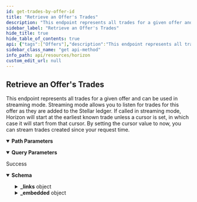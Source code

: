 ```yaml
---
id: get-trades-by-offer-id
title: "Retrieve an Offer's Trades"
description: "This endpoint represents all trades for a given offer and can be used in streaming mode. Streaming mode allows you to listen for trades for this offer as they are added to the Stellar ledger. If called in streaming mode, Horizon will start at the earliest known trade unless a cursor is set, in which case it will start from that cursor. By setting the cursor value to now, you can stream trades created since your request time."
sidebar_label: "Retrieve an Offer's Trades"
hide_title: true
hide_table_of_contents: true
api: {"tags":["Offers"],"description":"This endpoint represents all trades for a given offer and can be used in streaming mode. Streaming mode allows you to listen for trades for this offer as they are added to the Stellar ledger. If called in streaming mode, Horizon will start at the earliest known trade unless a cursor is set, in which case it will start from that cursor. By setting the cursor value to now, you can stream trades created since your request time.","operationId":"GetTradesByOfferId","parameters":[{"name":"offer_id","in":"path","required":true,"description":"A unique identifier for this offer."},{"name":"cursor","in":"query","required":false,"description":"A number that points to a specific location in a collection of responses and is pulled from the paging_token value of a record.","schema":{"type":"integer","example":6606617478959105}},{"name":"order","in":"query","required":false,"description":"A designation of the order in which records should appear. Options include asc (ascending) or desc (descending). If this argument isn’t set, it defaults to asc.","schema":{"type":"string","enum":["asc","desc"]}},{"name":"limit","in":"query","required":false,"description":"The maximum number of records returned. The limit can range from 1 to 200 - an upper limit that is hardcoded in Horizon for performance reasons. If this argument isn’t designated, it defaults to 10.","schema":{"type":"integer","example":10}}],"x-supports-streaming":true,"responses":{"200":{"description":"Success","content":{"application/json":{"schema":{"allOf":[{"type":"object","properties":{"_links":{"type":"object","properties":{"self":{"type":"object","properties":{"href":{"type":"string","format":"link"},"templated":{"type":"boolean"}},"required":["href"],"title":"link"},"next":{"type":"object","properties":{"href":{"type":"string","format":"link"},"templated":{"type":"boolean"}},"required":["href"],"title":"link"},"prev":{"type":"object","properties":{"href":{"type":"string","format":"link"},"templated":{"type":"boolean"}},"required":["href"],"title":"link"}}}},"title":"Links"},{"type":"object","properties":{"_embedded":{"type":"object","properties":{"records":{"type":"array","items":{"type":"object","properties":{"_links":{"type":"object","properties":{"self":{"type":"object","properties":{"href":{"type":"string","format":"link"},"templated":{"type":"boolean"}},"required":["href"],"title":"link"},"base":{"type":"object","properties":{"href":{"type":"string","format":"link"},"templated":{"type":"boolean"}},"required":["href"],"title":"link"},"counter":{"type":"object","properties":{"href":{"type":"string","format":"link"},"templated":{"type":"boolean"}},"required":["href"],"title":"link"},"operation":{"type":"object","properties":{"href":{"type":"string","format":"link"},"templated":{"type":"boolean"}},"required":["href"],"title":"link"}},"required":["self","base","counter","operation"]},"id":{"type":"string","title":"id"},"paging_token":{"type":"string","title":"paging_token"},"ledger_close_time":{"type":"string"},"offer_id":{"type":"string"},"trade_type":{"type":"string"},"liquidity_pool_fee_bp":{"type":"number","format":"uint32"},"base_liquidity_pool_id":{"type":"string"},"base_offer_id":{"type":"string"},"base_account":{"type":"string","pattern":"G[A-Z0-9]{55}","title":"address"},"base_amount":{"type":"string"},"base_asset_type":{"type":"string"},"base_asset_code":{"type":"string"},"base_asset_issuer":{"type":"string"},"counter_liquidity_pool_id":{"type":"string"},"counter_offer_id":{"type":"string"},"counter_account":{"type":"string","pattern":"G[A-Z0-9]{55}","title":"address"},"counter_amount":{"type":"string"},"counter_asset_type":{"type":"string"},"counter_asset_code":{"type":"string"},"counter_asset_issuer":{"type":"string","pattern":"G[A-Z0-9]{55}","title":"address"},"base_is_seller":{"type":"boolean"},"price":{"required":["id","paging_token","ledger_close_time","trade_type","base_amount","base_asset_type","counter_amount","counter_asset_type","base_is_seller"],"type":"object","properties":{"n":{"type":"string"},"d":{"type":"string"}},"title":"tradePrice"}}}}}}},"title":"Trade"}]},"examples":{"GetTradesByOfferId":{"value":{"_links":{"self":{"href":"https://horizon.stellar.org/offers/104078276/trades?cursor=&limit=3&order=asc"},"next":{"href":"https://horizon.stellar.org/offers/104078276/trades?cursor=107449584845914113-0&limit=3&order=asc"},"prev":{"href":"https://horizon.stellar.org/offers/104078276/trades?cursor=107449468881756161-0&limit=3&order=desc"}},"_embedded":{"records":[{"_links":{"self":{"href":""},"base":{"href":"https://horizon.stellar.org/accounts/GCO7OW5P2PP7WDN6YUDXUUOPAR4ZHJSDDCZTIAQRTRZHKQWV45WUPBWX"},"counter":{"href":"https://horizon.stellar.org/accounts/GD3CJYUTZAY6JQF4CEI6Z7VW5O6VNGKZTBYUECTOJPEDTB7I2HZSPI2K"},"operation":{"href":"https://horizon.stellar.org/operations/107449468881756161"}},"id":"107449468881756161-0","paging_token":"107449468881756161-0","ledger_close_time":"2019-07-26T09:17:02Z","offer_id":"104078276","base_offer_id":"104078276","base_account":"GCO7OW5P2PP7WDN6YUDXUUOPAR4ZHJSDDCZTIAQRTRZHKQWV45WUPBWX","base_amount":"4433.2000000","base_asset_type":"native","counter_offer_id":"4719135487309144065","counter_account":"GD3CJYUTZAY6JQF4CEI6Z7VW5O6VNGKZTBYUECTOJPEDTB7I2HZSPI2K","counter_amount":"443.3200000","counter_asset_type":"credit_alphanum4","counter_asset_code":"BB1","counter_asset_issuer":"GD5J6HLF5666X4AZLTFTXLY46J5SW7EXRKBLEYPJP33S33MXZGV6CWFN","base_is_seller":true,"price":{"n":1,"d":10}}]}}}}}}}},"extensions":[{"key":"x-supports-streaming","value":true}],"method":"get","path":"/offers/{offer_id}/trades","servers":[{"url":"https://horizon.stellar.org","description":"The main network"},{"url":"https://horizon-testnet.stellar.org","description":"The test network"}],"info":{"title":"Horizon","version":"0.0.1"},"postman":{"name":"Retrieve an Offer's Trades","description":{"content":"This endpoint represents all trades for a given offer and can be used in streaming mode. Streaming mode allows you to listen for trades for this offer as they are added to the Stellar ledger. If called in streaming mode, Horizon will start at the earliest known trade unless a cursor is set, in which case it will start from that cursor. By setting the cursor value to now, you can stream trades created since your request time.","type":"text/plain"},"url":{"path":["offers",":offer_id","trades"],"host":["{{baseUrl}}"],"query":[{"disabled":false,"description":{"content":"A number that points to a specific location in a collection of responses and is pulled from the paging_token value of a record.","type":"text/plain"},"key":"cursor","value":""},{"disabled":false,"description":{"content":"A designation of the order in which records should appear. Options include asc (ascending) or desc (descending). If this argument isn’t set, it defaults to asc.","type":"text/plain"},"key":"order","value":""},{"disabled":false,"description":{"content":"The maximum number of records returned. The limit can range from 1 to 200 - an upper limit that is hardcoded in Horizon for performance reasons. If this argument isn’t designated, it defaults to 10.","type":"text/plain"},"key":"limit","value":""}],"variable":[{"disabled":false,"description":{"content":"(Required) A unique identifier for this offer.","type":"text/plain"},"type":"any","value":"","key":"offer_id"}]},"header":[{"key":"Accept","value":"application/json"}],"method":"GET"}}
sidebar_class_name: "get api-method"
info_path: api/resources/horizon
custom_edit_url: null
---
```



## Retrieve an Offer's Trades



This endpoint represents all trades for a given offer and can be used in streaming mode. Streaming mode allows you to listen for trades for this offer as they are added to the Stellar ledger. If called in streaming mode, Horizon will start at the earliest known trade unless a cursor is set, in which case it will start from that cursor. By setting the cursor value to now, you can stream trades created since your request time.

<details style={{"marginBottom":"1rem"}} data-collapsed={false} open={true}><summary style={{}}><strong>Path Parameters</strong></summary><div><ul><ParamsItem className={"paramsItem"} param={{"name":"offer_id","in":"path","required":true,"description":"A unique identifier for this offer."}}></ParamsItem></ul></div></details><details style={{"marginBottom":"1rem"}} data-collapsed={false} open={true}><summary style={{}}><strong>Query Parameters</strong></summary><div><ul><ParamsItem className={"paramsItem"} param={{"name":"cursor","in":"query","required":false,"description":"A number that points to a specific location in a collection of responses and is pulled from the paging_token value of a record.","schema":{"type":"integer","example":6606617478959105}}}></ParamsItem><ParamsItem className={"paramsItem"} param={{"name":"order","in":"query","required":false,"description":"A designation of the order in which records should appear. Options include asc (ascending) or desc (descending). If this argument isn’t set, it defaults to asc.","schema":{"type":"string","enum":["asc","desc"]}}}></ParamsItem><ParamsItem className={"paramsItem"} param={{"name":"limit","in":"query","required":false,"description":"The maximum number of records returned. The limit can range from 1 to 200 - an upper limit that is hardcoded in Horizon for performance reasons. If this argument isn’t designated, it defaults to 10.","schema":{"type":"integer","example":10}}}></ParamsItem></ul></div></details><div><ApiTabs><TabItem label={"200"} value={"200"}><div>

Success

</div><div><MimeTabs schemaType={"response"}><TabItem label={"application/json"} value={"application/json"}><SchemaTabs><TabItem label={"Schema"} value={"Schema"}><details style={{}} data-collapsed={false} open={true}><summary style={{"textAlign":"left"}}><strong>Schema</strong></summary><div style={{"textAlign":"left","marginLeft":"1rem"}}></div><ul style={{"marginLeft":"1rem"}}><SchemaItem collapsible={true} className={"schemaItem"}><details style={{}}><summary style={{}}><strong>_links</strong><span style={{"opacity":"0.6"}}> object</span></summary><div style={{"marginLeft":"1rem"}}><SchemaItem collapsible={true} className={"schemaItem"}><details style={{}}><summary style={{}}><strong>self</strong><span style={{"opacity":"0.6"}}> object</span></summary><div style={{"marginLeft":"1rem"}}><SchemaItem collapsible={false} name={"href"} required={true} schemaName={"link"} qualifierMessage={undefined} schema={{"type":"string","format":"link"}}></SchemaItem><SchemaItem collapsible={false} name={"templated"} required={false} schemaName={"boolean"} qualifierMessage={undefined} schema={{"type":"boolean"}}></SchemaItem></div></details></SchemaItem><SchemaItem collapsible={true} className={"schemaItem"}><details style={{}}><summary style={{}}><strong>next</strong><span style={{"opacity":"0.6"}}> object</span></summary><div style={{"marginLeft":"1rem"}}><SchemaItem collapsible={false} name={"href"} required={true} schemaName={"link"} qualifierMessage={undefined} schema={{"type":"string","format":"link"}}></SchemaItem><SchemaItem collapsible={false} name={"templated"} required={false} schemaName={"boolean"} qualifierMessage={undefined} schema={{"type":"boolean"}}></SchemaItem></div></details></SchemaItem><SchemaItem collapsible={true} className={"schemaItem"}><details style={{}}><summary style={{}}><strong>prev</strong><span style={{"opacity":"0.6"}}> object</span></summary><div style={{"marginLeft":"1rem"}}><SchemaItem collapsible={false} name={"href"} required={true} schemaName={"link"} qualifierMessage={undefined} schema={{"type":"string","format":"link"}}></SchemaItem><SchemaItem collapsible={false} name={"templated"} required={false} schemaName={"boolean"} qualifierMessage={undefined} schema={{"type":"boolean"}}></SchemaItem></div></details></SchemaItem></div></details></SchemaItem><SchemaItem collapsible={true} className={"schemaItem"}><details style={{}}><summary style={{}}><strong>_embedded</strong><span style={{"opacity":"0.6"}}> object</span></summary><div style={{"marginLeft":"1rem"}}><SchemaItem collapsible={true} className={"schemaItem"}><details style={{}}><summary style={{}}><strong>records</strong><span style={{"opacity":"0.6"}}> object[]</span></summary><div style={{"marginLeft":"1rem"}}><li><div style={{"fontSize":"var(--ifm-code-font-size)","opacity":"0.6","marginLeft":"-.5rem","paddingBottom":".5rem"}}>Array [</div></li><SchemaItem collapsible={true} className={"schemaItem"}><details style={{}}><summary style={{}}><strong>_links</strong><span style={{"opacity":"0.6"}}> object</span></summary><div style={{"marginLeft":"1rem"}}><SchemaItem collapsible={true} className={"schemaItem"}><details style={{}}><summary style={{}}><strong>self</strong><span style={{"opacity":"0.6"}}> object</span><strong style={{"fontSize":"var(--ifm-code-font-size)","color":"var(--openapi-required)"}}> required</strong></summary><div style={{"marginLeft":"1rem"}}><SchemaItem collapsible={false} name={"href"} required={true} schemaName={"link"} qualifierMessage={undefined} schema={{"type":"string","format":"link"}}></SchemaItem><SchemaItem collapsible={false} name={"templated"} required={false} schemaName={"boolean"} qualifierMessage={undefined} schema={{"type":"boolean"}}></SchemaItem></div></details></SchemaItem><SchemaItem collapsible={true} className={"schemaItem"}><details style={{}}><summary style={{}}><strong>base</strong><span style={{"opacity":"0.6"}}> object</span><strong style={{"fontSize":"var(--ifm-code-font-size)","color":"var(--openapi-required)"}}> required</strong></summary><div style={{"marginLeft":"1rem"}}><SchemaItem collapsible={false} name={"href"} required={true} schemaName={"link"} qualifierMessage={undefined} schema={{"type":"string","format":"link"}}></SchemaItem><SchemaItem collapsible={false} name={"templated"} required={false} schemaName={"boolean"} qualifierMessage={undefined} schema={{"type":"boolean"}}></SchemaItem></div></details></SchemaItem><SchemaItem collapsible={true} className={"schemaItem"}><details style={{}}><summary style={{}}><strong>counter</strong><span style={{"opacity":"0.6"}}> object</span><strong style={{"fontSize":"var(--ifm-code-font-size)","color":"var(--openapi-required)"}}> required</strong></summary><div style={{"marginLeft":"1rem"}}><SchemaItem collapsible={false} name={"href"} required={true} schemaName={"link"} qualifierMessage={undefined} schema={{"type":"string","format":"link"}}></SchemaItem><SchemaItem collapsible={false} name={"templated"} required={false} schemaName={"boolean"} qualifierMessage={undefined} schema={{"type":"boolean"}}></SchemaItem></div></details></SchemaItem><SchemaItem collapsible={true} className={"schemaItem"}><details style={{}}><summary style={{}}><strong>operation</strong><span style={{"opacity":"0.6"}}> object</span><strong style={{"fontSize":"var(--ifm-code-font-size)","color":"var(--openapi-required)"}}> required</strong></summary><div style={{"marginLeft":"1rem"}}><SchemaItem collapsible={false} name={"href"} required={true} schemaName={"link"} qualifierMessage={undefined} schema={{"type":"string","format":"link"}}></SchemaItem><SchemaItem collapsible={false} name={"templated"} required={false} schemaName={"boolean"} qualifierMessage={undefined} schema={{"type":"boolean"}}></SchemaItem></div></details></SchemaItem></div></details></SchemaItem><SchemaItem collapsible={false} name={"id"} required={false} schemaName={"id"} qualifierMessage={undefined} schema={{"type":"string","title":"id"}}></SchemaItem><SchemaItem collapsible={false} name={"paging_token"} required={false} schemaName={"paging_token"} qualifierMessage={undefined} schema={{"type":"string","title":"paging_token"}}></SchemaItem><SchemaItem collapsible={false} name={"ledger_close_time"} required={false} schemaName={"string"} qualifierMessage={undefined} schema={{"type":"string"}}></SchemaItem><SchemaItem collapsible={false} name={"offer_id"} required={false} schemaName={"string"} qualifierMessage={undefined} schema={{"type":"string"}}></SchemaItem><SchemaItem collapsible={false} name={"trade_type"} required={false} schemaName={"string"} qualifierMessage={undefined} schema={{"type":"string"}}></SchemaItem><SchemaItem collapsible={false} name={"liquidity_pool_fee_bp"} required={false} schemaName={"uint32"} qualifierMessage={undefined} schema={{"type":"number","format":"uint32"}}></SchemaItem><SchemaItem collapsible={false} name={"base_liquidity_pool_id"} required={false} schemaName={"string"} qualifierMessage={undefined} schema={{"type":"string"}}></SchemaItem><SchemaItem collapsible={false} name={"base_offer_id"} required={false} schemaName={"string"} qualifierMessage={undefined} schema={{"type":"string"}}></SchemaItem><SchemaItem collapsible={false} name={"base_account"} required={false} schemaName={"address"} qualifierMessage={"**Possible values:** Value must match regular expression `G[A-Z0-9]{55}`"} schema={{"type":"string","pattern":"G[A-Z0-9]{55}","title":"address"}}></SchemaItem><SchemaItem collapsible={false} name={"base_amount"} required={false} schemaName={"string"} qualifierMessage={undefined} schema={{"type":"string"}}></SchemaItem><SchemaItem collapsible={false} name={"base_asset_type"} required={false} schemaName={"string"} qualifierMessage={undefined} schema={{"type":"string"}}></SchemaItem><SchemaItem collapsible={false} name={"base_asset_code"} required={false} schemaName={"string"} qualifierMessage={undefined} schema={{"type":"string"}}></SchemaItem><SchemaItem collapsible={false} name={"base_asset_issuer"} required={false} schemaName={"string"} qualifierMessage={undefined} schema={{"type":"string"}}></SchemaItem><SchemaItem collapsible={false} name={"counter_liquidity_pool_id"} required={false} schemaName={"string"} qualifierMessage={undefined} schema={{"type":"string"}}></SchemaItem><SchemaItem collapsible={false} name={"counter_offer_id"} required={false} schemaName={"string"} qualifierMessage={undefined} schema={{"type":"string"}}></SchemaItem><SchemaItem collapsible={false} name={"counter_account"} required={false} schemaName={"address"} qualifierMessage={"**Possible values:** Value must match regular expression `G[A-Z0-9]{55}`"} schema={{"type":"string","pattern":"G[A-Z0-9]{55}","title":"address"}}></SchemaItem><SchemaItem collapsible={false} name={"counter_amount"} required={false} schemaName={"string"} qualifierMessage={undefined} schema={{"type":"string"}}></SchemaItem><SchemaItem collapsible={false} name={"counter_asset_type"} required={false} schemaName={"string"} qualifierMessage={undefined} schema={{"type":"string"}}></SchemaItem><SchemaItem collapsible={false} name={"counter_asset_code"} required={false} schemaName={"string"} qualifierMessage={undefined} schema={{"type":"string"}}></SchemaItem><SchemaItem collapsible={false} name={"counter_asset_issuer"} required={false} schemaName={"address"} qualifierMessage={"**Possible values:** Value must match regular expression `G[A-Z0-9]{55}`"} schema={{"type":"string","pattern":"G[A-Z0-9]{55}","title":"address"}}></SchemaItem><SchemaItem collapsible={false} name={"base_is_seller"} required={false} schemaName={"boolean"} qualifierMessage={undefined} schema={{"type":"boolean"}}></SchemaItem><SchemaItem collapsible={true} className={"schemaItem"}><details style={{}}><summary style={{}}><strong>price</strong><span style={{"opacity":"0.6"}}> object</span></summary><div style={{"marginLeft":"1rem"}}><SchemaItem collapsible={false} name={"n"} required={false} schemaName={"string"} qualifierMessage={undefined} schema={{"type":"string"}}></SchemaItem><SchemaItem collapsible={false} name={"d"} required={false} schemaName={"string"} qualifierMessage={undefined} schema={{"type":"string"}}></SchemaItem></div></details></SchemaItem><li><div style={{"fontSize":"var(--ifm-code-font-size)","opacity":"0.6","marginLeft":"-.5rem"}}>]</div></li></div></details></SchemaItem></div></details></SchemaItem></ul></details></TabItem><TabItem label={"Example (from schema)"} value={"Example (from schema)"}><ResponseSamples responseExample={"{\n  \"_links\": {\n    \"self\": {\n      \"href\": \"string\",\n      \"templated\": true\n    },\n    \"next\": {\n      \"href\": \"string\",\n      \"templated\": true\n    },\n    \"prev\": {\n      \"href\": \"string\",\n      \"templated\": true\n    }\n  },\n  \"_embedded\": {\n    \"records\": [\n      {\n        \"_links\": {\n          \"self\": {\n            \"href\": \"string\",\n            \"templated\": true\n          },\n          \"base\": {\n            \"href\": \"string\",\n            \"templated\": true\n          },\n          \"counter\": {\n            \"href\": \"string\",\n            \"templated\": true\n          },\n          \"operation\": {\n            \"href\": \"string\",\n            \"templated\": true\n          }\n        },\n        \"id\": \"string\",\n        \"paging_token\": \"string\",\n        \"ledger_close_time\": \"string\",\n        \"offer_id\": \"string\",\n        \"trade_type\": \"string\",\n        \"liquidity_pool_fee_bp\": 0,\n        \"base_liquidity_pool_id\": \"string\",\n        \"base_offer_id\": \"string\",\n        \"base_account\": \"string\",\n        \"base_amount\": \"string\",\n        \"base_asset_type\": \"string\",\n        \"base_asset_code\": \"string\",\n        \"base_asset_issuer\": \"string\",\n        \"counter_liquidity_pool_id\": \"string\",\n        \"counter_offer_id\": \"string\",\n        \"counter_account\": \"string\",\n        \"counter_amount\": \"string\",\n        \"counter_asset_type\": \"string\",\n        \"counter_asset_code\": \"string\",\n        \"counter_asset_issuer\": \"string\",\n        \"base_is_seller\": true,\n        \"price\": {\n          \"n\": \"string\",\n          \"d\": \"string\"\n        }\n      }\n    ]\n  }\n}"} language={"json"}></ResponseSamples></TabItem><TabItem label={"GetTradesByOfferId"} value={"GetTradesByOfferId"}><ResponseSamples responseExample={"{\n  \"_links\": {\n    \"self\": {\n      \"href\": \"https://horizon.stellar.org/offers/104078276/trades?cursor=&limit=3&order=asc\"\n    },\n    \"next\": {\n      \"href\": \"https://horizon.stellar.org/offers/104078276/trades?cursor=107449584845914113-0&limit=3&order=asc\"\n    },\n    \"prev\": {\n      \"href\": \"https://horizon.stellar.org/offers/104078276/trades?cursor=107449468881756161-0&limit=3&order=desc\"\n    }\n  },\n  \"_embedded\": {\n    \"records\": [\n      {\n        \"_links\": {\n          \"self\": {\n            \"href\": \"\"\n          },\n          \"base\": {\n            \"href\": \"https://horizon.stellar.org/accounts/GCO7OW5P2PP7WDN6YUDXUUOPAR4ZHJSDDCZTIAQRTRZHKQWV45WUPBWX\"\n          },\n          \"counter\": {\n            \"href\": \"https://horizon.stellar.org/accounts/GD3CJYUTZAY6JQF4CEI6Z7VW5O6VNGKZTBYUECTOJPEDTB7I2HZSPI2K\"\n          },\n          \"operation\": {\n            \"href\": \"https://horizon.stellar.org/operations/107449468881756161\"\n          }\n        },\n        \"id\": \"107449468881756161-0\",\n        \"paging_token\": \"107449468881756161-0\",\n        \"ledger_close_time\": \"2019-07-26T09:17:02Z\",\n        \"offer_id\": \"104078276\",\n        \"base_offer_id\": \"104078276\",\n        \"base_account\": \"GCO7OW5P2PP7WDN6YUDXUUOPAR4ZHJSDDCZTIAQRTRZHKQWV45WUPBWX\",\n        \"base_amount\": \"4433.2000000\",\n        \"base_asset_type\": \"native\",\n        \"counter_offer_id\": \"4719135487309144065\",\n        \"counter_account\": \"GD3CJYUTZAY6JQF4CEI6Z7VW5O6VNGKZTBYUECTOJPEDTB7I2HZSPI2K\",\n        \"counter_amount\": \"443.3200000\",\n        \"counter_asset_type\": \"credit_alphanum4\",\n        \"counter_asset_code\": \"BB1\",\n        \"counter_asset_issuer\": \"GD5J6HLF5666X4AZLTFTXLY46J5SW7EXRKBLEYPJP33S33MXZGV6CWFN\",\n        \"base_is_seller\": true,\n        \"price\": {\n          \"n\": 1,\n          \"d\": 10\n        }\n      }\n    ]\n  }\n}"} language={"json"}></ResponseSamples></TabItem></SchemaTabs></TabItem></MimeTabs></div></TabItem></ApiTabs></div>
      